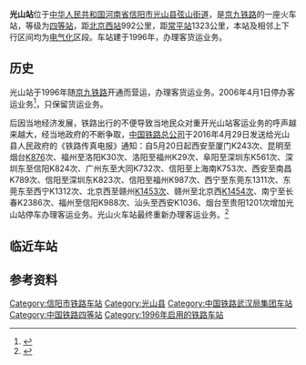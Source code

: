 {{Infobox China railway station
|车站名称 = 光山站
|图片 = 
|图片介绍 = 
|其他名称= 
|车站名称拼音=Guangshan Zhan
|英文名称=Guangshan Railway Station
|车站代码 = 25178 <ref>{{cite book|title=中华人民共和国铁路车站代码（GB/T 10302-2010）|publisher=中国标准出版社|year=2010|isbn=155066140495|ignore-isbn-error=true|pages=13}}</ref>
|电报码 = GUN
|拼音码 = GSH
|车站类型= 客货运站
|始建时间=
|开通运营 = 1996年
|车站位置 =[[中华人民共和国|中华人民共和国]][[河南省|河南省]][[信阳市|信阳市]][[光山县|光山县]][[弦山街道|弦山街道]]
|坐标 = {{Coord|31|58|43|N|114|57|35|E|format=dms|display=inline,title|type:railwaystation_region:CN}}
|归属 = [[武汉铁路局|武汉铁路局]][[麻城车务段|麻城车务段]]
|使用状态= 使用中
|线路 = [[京九铁路|京九铁路]]
|车站等级 = [[四等站_(中鐵)|四等站]]
|月台数目 = 2
|侧式站台=1
|岛式站台=1
|站台面 = 3	
|股道数目 =5
|正线= 2
|到发线= 3
|其它线= 1
|网站 = 
|站线配置图 = {{光山站RDT}}
}}
'''光山站'''位于[[中华人民共和国|中华人民共和国]][[河南省|河南省]][[信阳市|信阳市]][[光山县|光山县]][[弦山街道|弦山街道]]，是[[京九铁路|京九铁路]]的一座火车站，等级为[[四等站_(中国)|四等站]]，距[[北京西站|北京西站]]992公里，距[[常平站|常平站]]1323公里，本站及相邻上下行区间均为[[电气化|电气化]]区段。车站建于1996年，办理客货运业务。

==历史==
光山站于1996年随[[京九铁路|京九铁路]]开通而营运，办理客货运业务。2006年4月1日停办客运业务<Ref>
{{cite news|title=火车站客运业务调整|url=http://www.cnhubei.com/200603/ca1035058.htm|publisher=荆楚网|date=2006-04-03|accessdate=2020-09-18|archive-date=2006-04-04|archive-url=https://web.archive.org/web/20060404211807/http://www.cnhubei.com/200603/ca1035058.htm|dead-url=no}}
</ref>，只保留货运业务。

后因当地经济发展，铁路出行的不便导致当地民众对重开光山站客运业务的呼声越来越大，经当地政府的不断争取，[[中国铁路总公司|中国铁路总公司]]于2016年4月29日发送给光山县人民政府的《铁路传真电报》通知：自5月20日起西安至厦门K243次、昆明至烟台[[K878/875、K876/877次列车|K876]]次、福州至洛阳K30次、洛阳至福州K29次、阜阳至深圳东K561次、深圳东至信阳K824次、广州东至大同K732次、信阳至上海南K753次、西安至南昌K789次、信阳至深圳东K823次、信阳至福州K987次、西宁至东莞东1311次、东莞东至西宁K1312次、北京西至赣州[[K1453/1454次列车|K1453次]]、赣州至北京西[[K1453/1454次列车|K1454次]]、南宁至长春K2386次、福州至信阳K988次、汕头至西安K1036、烟台至贵阳1201次增加光山站停车办理客运业务。光山火车站最终重新办理客运业务。<ref>{{cite news|title=【权威发布】光山县经济社会发展的又一件大事、喜事！光山火车站将于5月20日正式开通客运业务|url=http://mp.weixin.qq.com/s?__biz=MzIyMTE0MjE1OQ==&mid=2666017496&idx=1&sn=ecad9f59f459b72d88b749cf1ac529b2&scene=4#wechat_redirect|publisher= 光山视点|date=2016-04-30}}</ref>

==临近车站==
{{start rail box|[[中国铁路|中国铁路]]}}
{{s-inop|[[潢川站|潢川站]]|[[北京西站|北京西站]]方向}}
{{s-line|[[京九铁路|京九铁路]]<br/>← 21km 光山站 16km →}}
{{s-inop|[[泼河站|泼河站]]|[[常平站|常平站]]方向}}
{{end box}}

==参考资料==
{{reflist}}

{{京九铁路}}
[[Category:信阳市铁路车站|Category:信阳市铁路车站]]
[[Category:光山县|Category:光山县]]
[[Category:中国铁路武汉局集团车站|Category:中国铁路武汉局集团车站]]
[[Category:中国铁路四等站|Category:中国铁路四等站]]
[[Category:1996年启用的铁路车站|Category:1996年启用的铁路车站]]